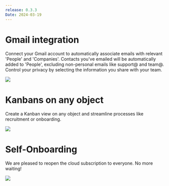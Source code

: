 ```yaml
---
release: 0.3.3
Date: 2024-03-19
---
```


# Gmail integration

Connect your Gmail account to automatically associate emails with relevant 'People' and 'Companies'. Contacts you've emailed will be automatically added to 'People', excluding non-personal emails like ﻿support@ and ﻿team@. Control your privacy by selecting the information you share with your team.

![](/images/releases/0.3.3_emails.png)


# Kanbans on any object

Create a Kanban view on any object and streamline processes like recruitment or onboarding.

![](/images/releases/0.3.3_kanban.png)

# Self-Onboarding

We are pleased to reopen the cloud subscription to everyone. No more waiting!

![](/images/releases/0.3.3_sign_up.png)